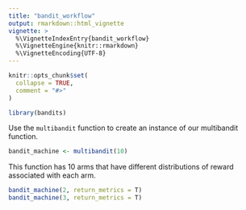 ```yaml
---
title: "bandit_workflow"
output: rmarkdown::html_vignette
vignette: >
  %\VignetteIndexEntry{bandit_workflow}
  %\VignetteEngine{knitr::rmarkdown}
  %\VignetteEncoding{UTF-8}
---
```


```r
knitr::opts_chunk$set(
  collapse = TRUE,
  comment = "#>"
)
```

```r
library(bandits)
```

Use the `multibandit` function to create an instance of our multibandit function. 

```r
bandit_machine <- multibandit(10)
```

This function has 10 arms that have different distributions of reward associated with each arm. 

```r
bandit_machine(2, return_metrics = T)
bandit_machine(3, return_metrics = T)
```
